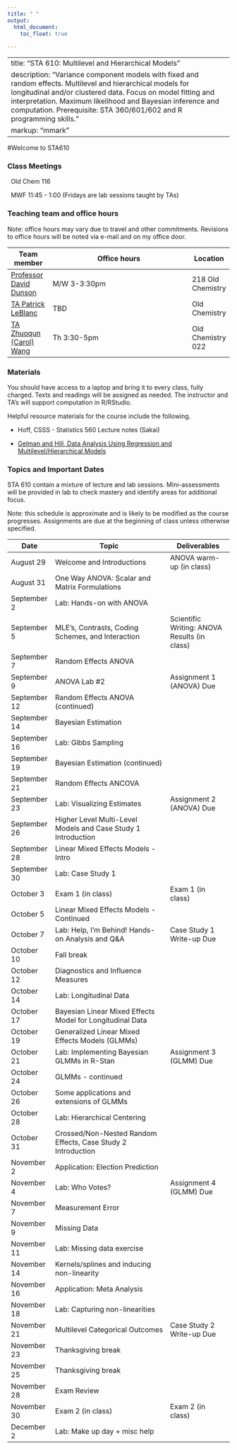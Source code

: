 ```yaml
---
title: " "
output: 
  html_document:
    toc_float: true
  
---
```


---
title: "STA 610: Multilevel and Hierarchical Models"
description: "Variance component models with fixed and random effects. Multilevel and hierarchical models for longitudinal and/or clustered data. Focus on model fitting and interpretation. Maximum likelihood and Bayesian inference and computation. Prerequisite: STA 360/601/602 and R programming skills."
markup: "mmark"
---



#Welcome to STA610

### Class Meetings

<font color="#6CA0DC"><i class="fas fa-university fa-lg"></i></font> &nbsp; Old Chem 116

<font color="#6CA0DC"><i class="fas fa-calendar-alt fa-lg"></i></font> &nbsp; MWF 11:45 - 1:00 (Fridays are lab sessions taught by TAs)


### Teaching team and office hours 


Note: office hours may vary due to travel and other commitments. Revisions to office hours will be noted via e-mail and on my office door. 

| Team member | Office hours | Location |
| ----------  | -------------------------------------         | ---- |
| [Professor David Dunson](https://stat.duke.edu/people/amy-h-herring)  <a href="mailto:dunson@duke.edu" title="email"><i class="fa fa-envelope"></i></a> &nbsp;  | M/W 3-3:30pm | 218 Old Chemistry |
 [TA Patrick LeBlanc](https://stat.duke.edu/people/isaac-lavine)  <a href="mailto:patrick.leblanc@duke.edu" title="email"><i class="fa fa-envelope"></i></a> &nbsp; | TBD | Old Chemistry
 [TA Zhuoqun (Carol) Wang ](https://stat.duke.edu/people/xu-chen)  <a href="mailto:zhuoqun.wang@duke.edu" title="email"><i class="fa fa-envelope"></i></a> &nbsp;  | Th 3:30-5pm | Old Chemistry 022
                  


### Materials

You should have access to a laptop and bring it to every class, fully charged. Texts and readings will be assigned as needed. The instructor and TA's will support computation in R/RStudio. 

Helpful resource materials for the course include the following.

- Hoff, CSSS - Statistics 560 Lecture notes (Sakai)

- [Gelman and Hill, Data Analysis Using Regression and Multilevel/Hierarchical Models](https://www.amazon.com/Analysis-Regression-Multilevel-Hierarchical-Models/dp/052168689X)


### Topics and Important Dates

STA 610 contain a mixture of lecture and lab sessions. Mini-assessments will be provided in lab to check mastery and identify areas for additional focus.

Note: this schedule is approximate and is likely to be modified as the course progresses. Assignments are due at the beginning of class unless otherwise specified. 



|Date           |Topic                      |Deliverables     |
| ----------    | ---------------------------         | --------------- |
| August 29     | Welcome and Introductions        | ANOVA warm-up (in class)        |
| August 31     | One Way ANOVA: Scalar and Matrix Formulations    |                 |
| September 2    |  Lab: Hands-on with ANOVA     |        |
| September 5     |  MLE's, Contrasts, Coding Schemes, and Interaction      |    Scientific Writing: ANOVA Results (in class)     |
| September 7   | Random Effects ANOVA |  |
| September 9  | ANOVA Lab #2 | Assignment 1 (ANOVA) Due |
| September 12   | Random Effects ANOVA (continued) |  |
| September 14  | Bayesian Estimation |  |
| September 16  | Lab: Gibbs Sampling  |    |
| September 19  | Bayesian Estimation (continued)  |    |
| September 21  | Random Effects ANCOVA |   |
| September 23  | Lab: Visualizing Estimates | Assignment 2 (ANOVA) Due |
| September 26  | Higher Level Multi-Level Models and Case Study 1 Introduction |    |
| September 28  |  Linear Mixed Effects Models - Intro |   |
| September 30  | Lab: Case Study 1  |  |
| October 3  | Exam 1 (in class)  | Exam 1 (in class) |
| October 5     | Linear Mixed Effects Models - Continued |   | 
| October 7     | Lab: Help, I'm Behind! Hands-on Analysis and Q&A | Case Study 1 Write-up Due |
| October 10    | Fall break  |  |
| October 12    |  Diagnostics and Influence Measures |  |
| October 14    | Lab: Longitudinal Data |   |
| October 17    | Bayesian Linear Mixed Effects Model for Longitudinal Data |   |
| October 19    | Generalized Linear Mixed Effects Models (GLMMs) |  |
| October 21    | Lab: Implementing Bayesian GLMMs in R-Stan | Assignment 3 (GLMM) Due  | 
| October 24    | GLMMs - continued | |
| October 26    | Some applications and extensions of GLMMs |  |
| October 28    | Lab: Hierarchical Centering |  | | Reproducibility Evaluations Due  | 
| October 31    | Crossed/Non-Nested Random Effects, Case Study 2 Introduction |   | 
| November 2    | Application: Election Prediction  |    |
| November 4    | Lab: Who Votes? | Assignment 4 (GLMM) Due  | 
| November 7    | Measurement Error  | |
| November 9    | Missing Data |  |
| November 11    | Lab: Missing data exercise  |  |
| November 14   | Kernels/splines and inducing non-linearity |   |
| November 16   | Application: Meta Analysis |  |
| November 18   | Lab: Capturing non-linearities |  |
| November 21   | Multilevel Categorical Outcomes | Case Study 2 Write-up Due  |
| November 23   | Thanksgiving break |
| November 25   | Thanksgiving break |
| November 28   | Exam Review |  | 
| November 30   | Exam 2 (in class) | Exam 2 (in class) |
| December 2    | Lab: Make up day + misc help |  |


